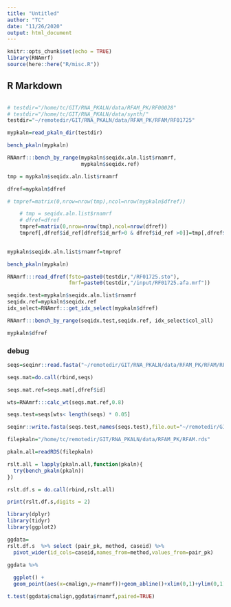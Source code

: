 ```yaml
---
title: "Untitled"
author: "TC"
date: "11/26/2020"
output: html_document
---
```


```r
knitr::opts_chunk$set(echo = TRUE)
library(RNAmrf)
source(here::here("R/misc.R"))
```

## R Markdown

```r


```


```r
# testdir="/home/tc/GIT/RNA_PKALN/data/RFAM_PK/RF00028"
# testdir="/home/tc/GIT/RNA_PKALN/data/synth/"
testdir="~/remotedir/GIT/RNA_PKALN/data/RFAM_PK/RFAM/RF01725"

mypkaln=read_pkaln_dir(testdir)

bench_pkaln(mypkaln)


```



```r
RNAmrf:::bench_by_range(mypkaln$seqidx.aln.list$rnamrf,
                        mypkaln$seqidx.ref)
```

```r
tmp = mypkaln$seqidx.aln.list$rnamrf

dfref=mypkaln$dfref

# tmpref=matrix(0,nrow=nrow(tmp),ncol=nrow(mypkaln$dfref))

    # tmp = seqidx.aln.list$rnamrf
    # dfref=dfref
    tmpref=matrix(0,nrow=nrow(tmp),ncol=nrow(dfref))
    tmpref[,dfref$id_ref[dfref$id_mrf>0 & dfref$id_ref >0]]=tmp[,dfref$id_mrf[dfref$id_mrf>0 & dfref$id_ref >0]]
    
```

```r
mypkaln$seqidx.aln.list$rnamrf=tmpref
```

```r
bench_pkaln(mypkaln)
```




```r
RNAmrf:::read_dfref(fsto=paste0(testdir,"/RF01725.sto"),
                    fmrf=paste0(testdir,"/input/RF01725.afa.mrf"))
```



```r
seqidx.test=mypkaln$seqidx.aln.list$rnamrf
seqidx.ref=mypkaln$seqidx.ref
idx_select=RNAmrf:::get_idx_select(mypkaln$dfref)

RNAmrf:::bench_by_range(seqidx.test,seqidx.ref, idx_select$col_all)
```

```r
mypkaln$dfref
```





### debug


```r
seqs=seqinr::read.fasta("~/remotedir/GIT/RNA_PKALN/data/RFAM_PK/RFAM/RF01725/input/RF01725.afa", forceDNAtolower=FALSE)

seqs.mat=do.call(rbind,seqs)

seqs.mat.ref=seqs.mat[,dfref$id]

wts=RNAmrf:::calc_wt(seqs.mat.ref,0.8)

seqs.test=seqs[wts< length(seqs) * 0.05]

seqinr::write.fasta(seqs.test,names(seqs.test),file.out="~/remotedir/GIT/RNA_PKALN/data/RFAM_PK/RFAM/RF01725/input/RF01725.test.afa")
```



```r
filepkaln="/home/tc/remotedir/GIT/RNA_PKALN/data/RFAM_PK/RFAM.rds"
```




```r
pkaln.all=readRDS(filepkaln)

rslt.all = lapply(pkaln.all,function(pkaln){
  try(bench_pkaln(pkaln))
})

rslt.df.s = do.call(rbind,rslt.all)

print(rslt.df.s,digits = 2)
```

```r
library(dplyr)
library(tidyr)
library(ggplot2)
```

```r

ggdata=
rslt.df.s  %>% select (pair_pk, method, caseid) %>% 
  pivot_wider(id_cols=caseid,names_from=method,values_from=pair_pk) 

ggdata %>% 
  
  ggplot() +
  geom_point(aes(x=cmalign,y=rnamrf))+geom_abline()+xlim(0,1)+ylim(0,1)+coord_fixed()
```

```r
t.test(ggdata$cmalign,ggdata$rnamrf,paired=TRUE)
```

